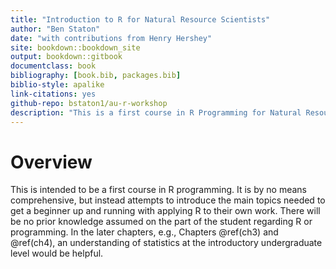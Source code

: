 ```yaml
--- 
title: "Introduction to R for Natural Resource Scientists"
author: "Ben Staton"
date: "with contributions from Henry Hershey"
site: bookdown::bookdown_site
output: bookdown::gitbook
documentclass: book
bibliography: [book.bib, packages.bib]
biblio-style: apalike
link-citations: yes
github-repo: bstaton1/au-r-workshop
description: "This is a first course in R Programming for Natural Resource Scientists. It was developed and has been primarily instructed at Auburn University."
---
```


# Overview{-}

This is intended to be a first course in R programming. It is by no means comprehensive, but instead attempts to introduce the main topics needed to get a beginner up and running with applying R to their own work. There will be no prior knowledge assumed on the part of the student regarding R or programming. In the later chapters, e.g., Chapters \@ref(ch3) and \@ref(ch4), an understanding of statistics at the introductory undergraduate level would be helpful.

